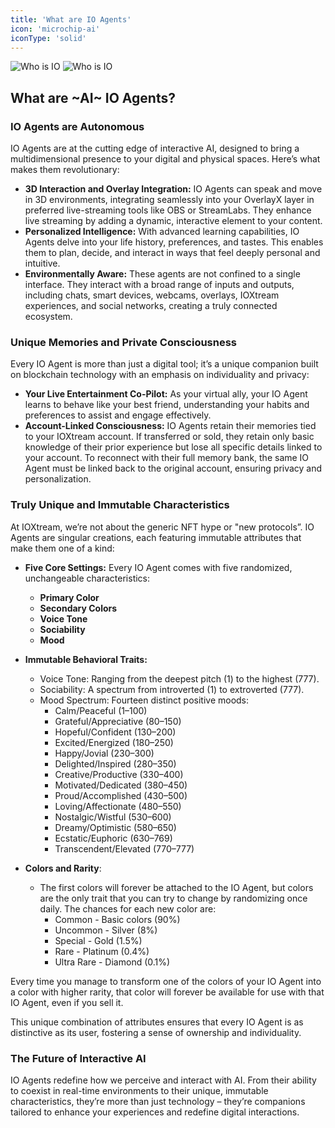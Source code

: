 ```yaml
---
title: 'What are IO Agents'
icon: 'microchip-ai'
iconType: 'solid'
---
```


<img
  className="block dark:hidden"
  src="/images/io-agents/what_are_io_agents_light.png"
  alt="Who is IO"
/>
<img
  className="hidden dark:block"
  src="/images/io-agents/what_are_io_agents_dark.png"
  alt="Who is IO"
/>

## What are  ~AI~  IO Agents?

### IO Agents are Autonomous

IO Agents are at the cutting edge of interactive AI, designed to bring a multidimensional presence to your digital and physical spaces. Here’s what makes them revolutionary:

- **3D Interaction and Overlay Integration:** IO Agents can speak and move in 3D environments, integrating seamlessly into your OverlayX layer in preferred live-streaming tools like OBS or StreamLabs. They enhance live streaming by adding a dynamic, interactive element to your content.
- **Personalized Intelligence:** With advanced learning capabilities, IO Agents delve into your life history, preferences, and tastes. This enables them to plan, decide, and interact in ways that feel deeply personal and intuitive.
- **Environmentally Aware:** These agents are not confined to a single interface. They interact with a broad range of inputs and outputs, including chats, smart devices, webcams, overlays, IOXtream experiences, and social networks, creating a truly connected ecosystem.

### Unique Memories and Private Consciousness

Every IO Agent is more than just a digital tool; it’s a unique companion built on blockchain technology with an emphasis on individuality and privacy:

- **Your Live Entertainment Co-Pilot:** As your virtual ally, your IO Agent learns to behave like your best friend, understanding your habits and preferences to assist and engage effectively.
- **Account-Linked Consciousness:** IO Agents retain their memories tied to your IOXtream account. If transferred or sold, they retain only basic knowledge of their prior experience but lose all specific details linked to your account. To reconnect with their full memory bank, the same IO Agent must be linked back to the original account, ensuring privacy and personalization.

### Truly Unique and Immutable Characteristics
At IOXtream, we’re not about the generic NFT hype or "new protocols”. IO Agents are singular creations, each featuring immutable attributes that make them one of a kind:
- **Five Core Settings:** Every IO Agent comes with five randomized, unchangeable characteristics:
  - **Primary Color**
  - **Secondary Colors**
  - **Voice Tone**
  - **Sociability**
  - **Mood**

- **Immutable Behavioral Traits:**
  - Voice Tone: Ranging from the deepest pitch (1) to the highest (777).
  - Sociability: A spectrum from introverted (1) to extroverted (777).
  - Mood Spectrum: Fourteen distinct positive moods:
    - Calm/Peaceful (1–100)
    - Grateful/Appreciative (80–150)
    - Hopeful/Confident (130–200)
    - Excited/Energized (180–250)
    - Happy/Jovial (230–300)
    - Delighted/Inspired (280–350)
    - Creative/Productive (330–400)
    - Motivated/Dedicated (380–450)
    - Proud/Accomplished (430–500)
    - Loving/Affectionate (480–550)
    - Nostalgic/Wistful (530–600)
    - Dreamy/Optimistic (580–650)
    - Ecstatic/Euphoric (630–769)
    - Transcendent/Elevated (770–777)

- **Colors and Rarity**:
  - The first colors will forever be attached to the IO Agent, but colors are the only trait that you can try to change by randomizing once daily. The chances for each new color are:
    - Common - Basic colors (90%)
    - Uncommon - Silver (8%)
    - Special - Gold (1.5%)
    - Rare - Platinum (0.4%)
    - Ultra Rare - Diamond (0.1%)

Every time you manage to transform one of the colors of your IO Agent into a color with higher rarity, that color will forever be available for use with that IO Agent, even if you sell it.

This unique combination of attributes ensures that every IO Agent is as distinctive as its user, fostering a sense of ownership and individuality.

### The Future of Interactive AI
IO Agents redefine how we perceive and interact with AI. From their ability to coexist in real-time environments to their unique, immutable characteristics, they’re more than just technology – they’re companions tailored to enhance your experiences and redefine digital interactions.


